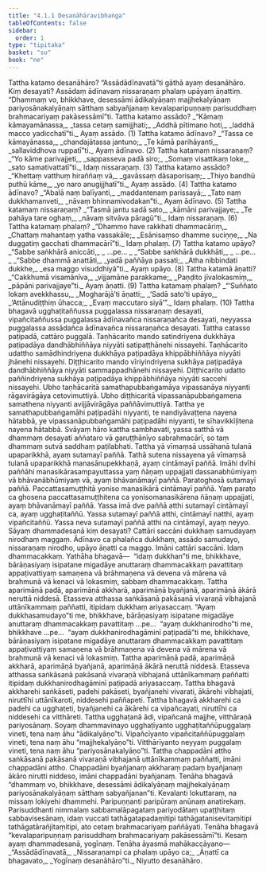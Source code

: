 ```yaml
---
title: "4.1.1 Desanāhāravibhaṅga"
tableOfContents: false
sidebar:
  order: 1
type: "tipitaka"
basket: "su"
book: "ne"
---
```



<DynamicBreadcrumb />

<Division number="5" book="ne">

<Paragraph number="52" book="ne">
Tattha katamo desanāhāro? “Assādādīnavatā”ti gāthā ayaṃ desanāhāro. Kiṃ desayati? Assādaṃ ādīnavaṃ nissaraṇaṃ phalaṃ upāyaṃ āṇattiṃ. “Dhammaṃ vo, bhikkhave, desessāmi ādikalyāṇaṃ majjhekalyāṇaṃ pariyosānakalyāṇaṃ sātthaṃ sabyañjanaṃ kevalaparipuṇṇaṃ parisuddhaṃ brahmacariyaṃ pakāsessāmī”ti.
</Paragraph>

<Paragraph number="53" book="ne">
Tattha katamo assādo?
</Paragraph>

<Paragraph number="54" type="verses" book="ne">
_“Kāmaṃ kāmayamānassa,_  
_tassa cetaṃ samijjhati;_  
_Addhā pītimano hoti,_  
_laddhā macco yadicchatī”ti._  


</Paragraph>
</Division>

<Paragraph number="55" type="center" book="ne">
Ayaṃ assādo. (1)


</Paragraph>

<Paragraph number="56" type="center" book="ne">
Tattha katamo ādīnavo?
</Paragraph>

<Paragraph number="57" type="verses" book="ne">
_“Tassa ce kāmayānassa,_  
_chandajātassa jantuno;_  
_Te kāmā parihāyanti,_  
_sallaviddhova ruppatī”ti._  


</Paragraph>

<Paragraph number="58" type="center" book="ne">
Ayaṃ ādīnavo. (2)


</Paragraph>

<Paragraph number="59" type="center" book="ne">
Tattha katamaṃ nissaraṇaṃ?
</Paragraph>

<Paragraph number="60" type="verses" book="ne">
_“Yo kāme parivajjeti,_  
_sappasseva padā siro;_  
_Somaṃ visattikaṃ loke,_  
_sato samativattatī”ti._  


</Paragraph>

<Paragraph number="61" type="center" book="ne">
Idaṃ nissaraṇaṃ. (3)


</Paragraph>

<Paragraph number="62" type="center" book="ne">
Tattha katamo assādo?
</Paragraph>

<Paragraph number="63" type="verses" book="ne">
_“Khettaṃ vatthuṃ hiraññaṃ vā,_  
_gavāssaṃ dāsaporisaṃ;_  
_Thiyo bandhū puthū kāme,_  
_yo naro anugijjhatī”ti._  


</Paragraph>

<Paragraph number="64" type="center" book="ne">
Ayaṃ assādo. (4)


</Paragraph>

<Paragraph number="65" type="center" book="ne">
Tattha katamo ādīnavo?
</Paragraph>

<Paragraph number="66" type="verses" book="ne">
_“Abalā naṃ balīyanti,_  
_maddantenaṃ parissayā;_  
_Tato naṃ dukkhamanveti,_  
_nāvaṃ bhinnamivodakan”ti._  


</Paragraph>

<Paragraph number="67" type="center" book="ne">
Ayaṃ ādīnavo. (5)


</Paragraph>

<Paragraph number="68" type="center" book="ne">
Tattha katamaṃ nissaraṇaṃ?
</Paragraph>

<Paragraph number="69" type="verses" book="ne">
_“Tasmā jantu sadā sato,_  
_kāmāni parivajjaye;_  
_Te pahāya tare oghaṃ,_  
_nāvaṃ sitvāva pāragū”ti._  


</Paragraph>

<Paragraph number="70" type="center" book="ne">
Idaṃ nissaraṇaṃ. (6)


</Paragraph>

<Paragraph number="71" type="center" book="ne">
Tattha katamaṃ phalaṃ?
</Paragraph>

<Paragraph number="72" type="verses" book="ne">
_“Dhammo have rakkhati dhammacāriṃ,_  
_Chattaṃ mahantaṃ yatha vassakāle;_  
_Esānisaṃso dhamme suciṇṇe,_  
_Na duggatiṃ gacchati dhammacārī”ti._  


</Paragraph>

<Paragraph number="73" type="center" book="ne">
Idaṃ phalaṃ. (7)


</Paragraph>

<Paragraph number="74" type="center" book="ne">
Tattha katamo upāyo?
</Paragraph>

<Paragraph number="75" type="verses" book="ne">
_“Sabbe saṅkhārā aniccāti,_  
_ …pe… _  

</Paragraph>

<Paragraph number="76" type="verses" book="ne">
_“Sabbe saṅkhārā dukkhāti,_  
_ …pe… _  

</Paragraph>

<Paragraph number="77" type="verses" book="ne">
_“Sabbe dhammā anattāti,_  
_yadā paññāya passati;_  
_Atha nibbindati dukkhe,_  
_esa maggo visuddhiyā”ti._  


</Paragraph>

<Paragraph number="78" type="center" book="ne">
Ayaṃ upāyo. (8)


</Paragraph>

<Paragraph number="79" type="center" book="ne">
Tattha katamā āṇatti?
</Paragraph>

<Paragraph number="80" type="verses" book="ne">
_“Cakkhumā visamānīva,_  
_vijjamāne parakkame;_  
_Paṇḍito jīvalokasmiṃ,_  
_pāpāni parivajjaye”ti._  


</Paragraph>

<Paragraph number="81" type="center" book="ne">
Ayaṃ āṇatti. (9)


</Paragraph>

<Paragraph number="82" type="center" book="ne">
Tattha katamaṃ phalaṃ?
</Paragraph>

<Paragraph number="83" type="verses" book="ne">
_“‘Suññato lokaṃ avekkhassu,_  
_Mogharājā’ti āṇatti;_  
_‘Sadā sato’ti upāyo,_  
_‘Attānudiṭṭhiṃ ūhacca;_  
_Evaṃ maccutaro siyā’”._  


</Paragraph>

<Paragraph number="84" type="center" book="ne">
Idaṃ phalaṃ. (10)


</Paragraph>

<Division number="6" book="ne">

<Paragraph number="85" book="ne">
Tattha bhagavā ugghaṭitaññussa puggalassa nissaraṇaṃ desayati, vipañcitaññussa puggalassa ādīnavañca nissaraṇañca desayati, neyyassa puggalassa assādañca ādīnavañca nissaraṇañca desayati.
</Paragraph>

<Paragraph number="86" book="ne">
Tattha catasso paṭipadā, cattāro puggalā. Taṇhācarito mando satindriyena dukkhāya paṭipadāya dandhābhiññāya niyyāti satipaṭṭhānehi nissayehi. Taṇhācarito udattho samādhindriyena dukkhāya paṭipadāya khippābhiññāya niyyāti jhānehi nissayehi. Diṭṭhicarito mando vīriyindriyena sukhāya paṭipadāya dandhābhiññāya niyyāti sammappadhānehi nissayehi. Diṭṭhicarito udatto paññindriyena sukhāya paṭipadāya khippābhiññāya niyyāti saccehi nissayehi.
</Paragraph>

<Paragraph number="87" book="ne">
Ubho taṇhācaritā samathapubbaṅgamāya vipassanāya niyyanti rāgavirāgāya cetovimuttiyā. Ubho diṭṭhicaritā vipassanāpubbaṅgamena samathena niyyanti avijjāvirāgāya paññāvimuttiyā.
</Paragraph>

<Paragraph number="88" book="ne">
Tattha ye samathapubbaṅgamāhi paṭipadāhi niyyanti, te nandiyāvaṭṭena nayena hātabbā, ye vipassanāpubbaṅgamāhi paṭipadāhi niyyanti, te sīhavikkīḷitena nayena hātabbā.
</Paragraph>

</Division>
<Division number="7" book="ne">

<Paragraph number="89" book="ne">
Svāyaṃ hāro kattha sambhavati, yassa satthā vā dhammaṃ desayati aññataro vā garuṭṭhānīyo sabrahmacārī, so taṃ dhammaṃ sutvā saddhaṃ paṭilabhati. Tattha yā vīmaṃsā ussāhanā tulanā upaparikkhā, ayaṃ sutamayī paññā. Tathā sutena nissayena yā vīmaṃsā tulanā upaparikkhā manasānupekkhaṇā, ayaṃ cintāmayī paññā. Imāhi dvīhi paññāhi manasikārasampayuttassa yaṃ ñāṇaṃ uppajjati dassanabhūmiyaṃ vā bhāvanābhūmiyaṃ vā, ayaṃ bhāvanāmayī paññā.
</Paragraph>

</Division>
<Division number="8" book="ne">

<Paragraph number="90" book="ne">
Paratoghosā sutamayī paññā. Paccattasamuṭṭhitā yoniso manasikārā cintāmayī paññā. Yaṃ parato ca ghosena paccattasamuṭṭhitena ca yonisomanasikārena ñāṇaṃ uppajjati, ayaṃ bhāvanāmayī paññā. Yassa imā dve paññā atthi sutamayī cintāmayī ca, ayaṃ ugghaṭitaññū. Yassa sutamayī paññā atthi, cintāmayī natthi, ayaṃ vipañcitaññū. Yassa neva sutamayī paññā atthi na cintāmayī, ayaṃ neyyo.
</Paragraph>

</Division>
<Division number="9" book="ne">

<Paragraph number="91" book="ne">
Sāyaṃ dhammadesanā kiṃ desayati? Cattāri saccāni dukkhaṃ samudayaṃ nirodhaṃ maggaṃ. Ādīnavo ca phalañca dukkhaṃ, assādo samudayo, nissaraṇaṃ nirodho, upāyo āṇatti ca maggo. Imāni cattāri saccāni. Idaṃ dhammacakkaṃ.
</Paragraph>

<Paragraph number="92" book="ne">
Yathāha bhagavā—  “idaṃ dukkhan”ti me, bhikkhave, bārāṇasiyaṃ isipatane migadāye anuttaraṃ dhammacakkaṃ pavattitaṃ appaṭivattiyaṃ samaṇena vā brāhmaṇena vā devena vā mārena vā brahmunā vā kenaci vā lokasmiṃ, sabbaṃ dhammacakkaṃ.
</Paragraph>

<Paragraph number="93" book="ne">
Tattha aparimāṇā padā, aparimāṇā akkharā, aparimāṇā byañjanā, aparimāṇā ākārā neruttā niddesā. Etasseva atthassa saṅkāsanā pakāsanā vivaraṇā vibhajanā uttānīkammaṃ paññatti, itipidaṃ dukkhaṃ ariyasaccaṃ.
</Paragraph>

<Paragraph number="94" book="ne">
“Ayaṃ dukkhasamudayo”ti me, bhikkhave, bārāṇasiyaṃ isipatane migadāye anuttaraṃ dhammacakkaṃ pavattitaṃ …pe…  “ayaṃ dukkhanirodho”ti me, bhikkhave …pe…  “ayaṃ dukkhanirodhagāminī paṭipadā”ti me, bhikkhave, bārāṇasiyaṃ isipatane migadāye anuttaraṃ dhammacakkaṃ pavattitaṃ appaṭivattiyaṃ samaṇena vā brāhmaṇena vā devena vā mārena vā brahmunā vā kenaci vā lokasmiṃ.
</Paragraph>

<Paragraph number="95" book="ne">
Tattha aparimāṇā padā, aparimāṇā akkharā, aparimāṇā byañjanā, aparimāṇā ākārā neruttā niddesā. Etasseva atthassa saṅkāsanā pakāsanā vivaraṇā vibhajanā uttānīkammaṃ paññatti itipidaṃ dukkhanirodhagāminī paṭipadā ariyasaccaṃ.
</Paragraph>

<Paragraph number="96" book="ne">
Tattha bhagavā akkharehi saṅkāseti, padehi pakāseti, byañjanehi vivarati, ākārehi vibhajati, niruttīhi uttānīkaroti, niddesehi paññapeti. Tattha bhagavā akkharehi ca padehi ca ugghaṭeti, byañjanehi ca ākārehi ca vipañcayati, niruttīhi ca niddesehi ca vitthāreti. Tattha ugghaṭanā ādi, vipañcanā majjhe, vitthāraṇā pariyosānaṃ. Soyaṃ dhammavinayo ugghaṭīyanto ugghaṭitaññūpuggalaṃ vineti, tena naṃ āhu “ādikalyāṇo”ti. Vipañcīyanto vipañcitaññūpuggalaṃ vineti, tena naṃ āhu “majjhekalyāṇo”ti. Vitthārīyanto neyyaṃ puggalaṃ vineti, tena naṃ āhu “pariyosānakalyāṇo”ti.
</Paragraph>

</Division>
<Division number="10" book="ne">

<Paragraph number="97" book="ne">
Tattha chappadāni attho saṅkāsanā pakāsanā vivaraṇā vibhajanā uttānīkammaṃ paññatti, imāni chappadāni attho. Chappadāni byañjanaṃ akkharaṃ padaṃ byañjanaṃ ākāro nirutti niddeso, imāni chappadāni byañjanaṃ. Tenāha bhagavā “dhammaṃ vo, bhikkhave, desessāmi ādikalyāṇaṃ majjhekalyāṇaṃ pariyosānakalyāṇaṃ sātthaṃ sabyañjanan”ti.
</Paragraph>

<Paragraph number="98" book="ne">
<Emphasis>Kevalan</Emphasis>ti lokuttaraṃ, na missaṃ lokiyehi dhammehi. <Emphasis>Paripuṇṇan</Emphasis>ti paripūraṃ anūnaṃ anatirekaṃ. <Emphasis>Parisuddhan</Emphasis>ti nimmalaṃ sabbamalāpagataṃ pariyodātaṃ upaṭṭhitaṃ sabbavisesānaṃ, idaṃ vuccati tathāgatapadaṃitipi tathāgatanisevitaṃitipi tathāgatārañjitaṃitipi, ato cetaṃ brahmacariyaṃ paññāyati. Tenāha bhagavā “kevalaparipuṇṇaṃ parisuddhaṃ brahmacariyaṃ pakāsessāmī”ti.
</Paragraph>

<Paragraph number="99" book="ne">
Kesaṃ ayaṃ dhammadesanā, yogīnaṃ. Tenāha āyasmā mahākaccāyano—
</Paragraph>

<Paragraph number="100" type="verses" book="ne">
_“Assādādīnavatā,_  
_Nissaraṇampi ca phalaṃ upāyo ca;_  
_Āṇattī ca bhagavato,_  
_Yogīnaṃ desanāhāro”ti._  


</Paragraph>
</Division>

<Paragraph number="101" type="center" book="ne">
Niyutto desanāhāro.
</Paragraph>